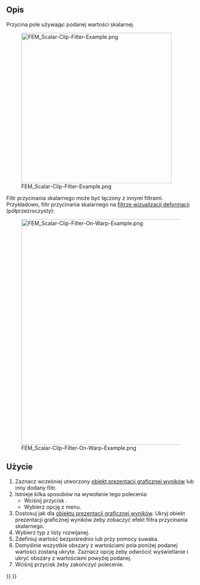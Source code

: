 <languages/>

{{Docnav
|[[FEM_PostFilterWarp/pl|Filtr wizualizacji deformacji]]
|[[FEM_PostFilterCutFunction/pl|Filtr cięcia funkcją]]
|[[FEM_Workbench/pl|środowisko pracy MES]]
|IconL=FEM_PostFilterWarp.svg
|IconR=FEM_PostFilterCutFunction.svg
|IconC=Workbench_FEM.svg
}}

<div class="mw-translate-fuzzy">
{{GuiCommand/pl
|Name=FEM PostFilterClipScalar
|Name/pl=MES: Filtr przycinania skalarnego
|MenuLocation=Wyniki → Filtr przycinania skalarnego
|Workbenches=[[FEM_Workbench/pl|MES]]
|SeeAlso=[[FEM_PostPipelineFromResult/pl|Prezentacja graficzna wyników]], [[FEM_tutorial/pl|Poradnik MES]]
}}
</div>

<span id="Description"></span>
==Opis==

Przycina pole używając podanej wartości skalarnej.

[[File:FEM_Scalar-Clip-Filter-Example.png|400px]]

{{Caption|Rezultat filtra przycinania skalarnego.</br>Oryginalny obiekt prezentacji graficznej wyników jest półprzezroczysty.}}

Filtr przycinania skalarnego może być łączony z innymi filtrami. Przykładowo, filtr przycinania skalarnego na [[FEM_PostFilterWarp/pl|filtrze wizualizacji deformacji]] (półprzezroczysty):

[[File:FEM_Scalar-Clip-Filter-On-Warp-Example.png|600px]]

<span id="Usage"></span>
==Użycie==

<div class="mw-translate-fuzzy">
# Zaznacz wcześniej utworzony [[FEM_PostPipelineFromResult/pl|obiekt prezentacji graficznej wyników]] lub inny dodany filtr.
# Istnieje kilka sposobów na wywołanie tego polecenia:
#* Wciśnij przycisk {{Button|[[Image:FEM_PostFilterClipScalar.svg|16px]] [[FEM_PostFilterClipScalar/pl|Filtr przycinania skalarnego]]}}.
#* Wybierz opcję {{MenuCommand|Wyniki → [[Image:FEM_PostFilterClipScalar.svg|16px]] Filtr przycinania skalarnego}} z menu.
# Dostosuj {{MenuCommand|Opcje wyświetlania wyników}} jak dla [[FEM_PostPipelineFromResult/pl|obiektu prezentacji graficznej wyników]]. Ukryj obiekt prezentacji graficznej wyników żeby zobaczyć efekt filtra przycinania skalarnego.
# Wybierz typ {{MenuCommand|Skalar}} z listy rozwijanej.
# Zdefiniuj wartość {{MenuCommand|Skalar do przycinania}} bezpośrednio lub przy pomocy suwaka.
# Domyślnie wszystkie obszary z wartościami pola poniżej podanej wartości zostaną ukryte. Zaznacz opcję {{MenuCommand|Przytnij na drugą stronę}} żeby odwrócić wyświetlanie i ukryć obszary z wartościami powyżej podanej.
# Wciśnij przycisk {{Button|OK}} żeby zakończyć polecenie.
</div>


{{Docnav
|[[FEM_PostFilterWarp/pl|Filtr wizualizacji deformacji]]
|[[FEM_PostFilterCutFunction/pl|Filtr cięcia funkcją]]
|[[FEM_Workbench/pl|środowisko pracy MES]]
|IconL=FEM_PostFilterWarp.svg
|IconR=FEM_PostFilterCutFunction.svg
|IconC=Workbench_FEM.svg
}}

{{FEM Tools navi{{#translation:}}}}
{{Userdocnavi{{#translation:}}}}
{{clear}}